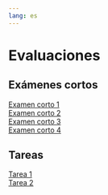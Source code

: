 ```yaml
---
lang: es
---
```


# Evaluaciones {.unnumbered}

## Exámenes cortos {.unnumbered}
[Examen corto 1](examen_corto-01.qmd)  
[Examen corto 2](examen_corto-02.qmd)  
[Examen corto 3](examen_corto-03.qmd)  
[Examen corto 4](examen_corto-04.qmd)  

## Tareas {.unnumbered}
[Tarea 1](tarea-01.qmd)  
[Tarea 2](tarea-02.qmd) 